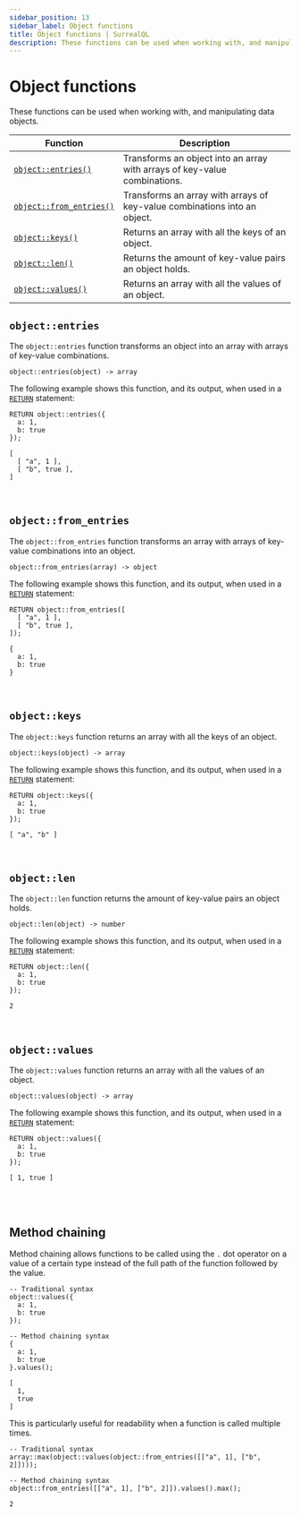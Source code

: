 ```yaml
---
sidebar_position: 13
sidebar_label: Object functions
title: Object functions | SurrealQL
description: These functions can be used when working with, and manipulating data objects.
---
```


# Object functions

These functions can be used when working with, and manipulating data objects.

<table>
  <thead>
    <tr>
      <th scope="col">Function</th>
      <th scope="col">Description</th>
    </tr>
  </thead>
  <tbody>
    <tr>
      <td scope="row" data-label="Function"><a href="#objectentries"><code>object::entries()</code></a></td>
      <td scope="row" data-label="Description">Transforms an object into an array with arrays of key-value combinations.</td>
    </tr>
    <tr>
      <td scope="row" data-label="Function"><a href="#objectfromentries"><code>object::from_entries()</code></a></td>
      <td scope="row" data-label="Description">Transforms an array with arrays of key-value combinations into an object.</td>
    </tr>
    <tr>
      <td scope="row" data-label="Function"><a href="#objectkeys"><code>object::keys()</code></a></td>
      <td scope="row" data-label="Description">Returns an array with all the keys of an object.</td>
    </tr>
    <tr>
      <td scope="row" data-label="Function"><a href="#objectlen"><code>object::len()</code></a></td>
      <td scope="row" data-label="Description">Returns the amount of key-value pairs an object holds.</td>
    </tr>
    <tr>
      <td scope="row" data-label="Function"><a href="#objectvalues"><code>object::values()</code></a></td>
      <td scope="row" data-label="Description">Returns an array with all the values of an object.</td>
    </tr>
  </tbody>
</table>

## `object::entries`

<Since v="v1.1.0" />

The `object::entries` function transforms an object into an array with arrays of key-value combinations.

```surql title="API DEFINITION"
object::entries(object) -> array
```
The following example shows this function, and its output, when used in a [`RETURN`](/docs/surrealql/statements/return) statement:

```surql
RETURN object::entries({
  a: 1,
  b: true
});

[
  [ "a", 1 ],
  [ "b", true ],
]
```

<br />

## `object::from_entries`

<Since v="v1.1.0" />

The `object::from_entries` function transforms an array with arrays of key-value combinations into an object.

```surql title="API DEFINITION"
object::from_entries(array) -> object
```
The following example shows this function, and its output, when used in a [`RETURN`](/docs/surrealql/statements/return) statement:

```surql
RETURN object::from_entries([
  [ "a", 1 ],
  [ "b", true ],
]);

{
  a: 1,
  b: true
}
```

<br />

## `object::keys`

<Since v="v1.1.0" />

The `object::keys` function returns an array with all the keys of an object.

```surql title="API DEFINITION"
object::keys(object) -> array
```
The following example shows this function, and its output, when used in a [`RETURN`](/docs/surrealql/statements/return) statement:

```surql
RETURN object::keys({
  a: 1,
  b: true
});

[ "a", "b" ]
```

<br />

## `object::len`

<Since v="v1.1.0" />

The `object::len` function returns the amount of key-value pairs an object holds.

```surql title="API DEFINITION"
object::len(object) -> number
```
The following example shows this function, and its output, when used in a [`RETURN`](/docs/surrealql/statements/return) statement:

```surql
RETURN object::len({
  a: 1,
  b: true
});

2
```

<br />

## `object::values`

<Since v="v1.1.0" />

The `object::values` function returns an array with all the values of an object.

```surql title="API DEFINITION"
object::values(object) -> array
```
The following example shows this function, and its output, when used in a [`RETURN`](/docs/surrealql/statements/return) statement:

```surql
RETURN object::values({
  a: 1,
  b: true
});

[ 1, true ]
```

<br /><br />

## Method chaining

<Since v="v2.0.0" />

Method chaining allows functions to be called using the `.` dot operator on a value of a certain type instead of the full path of the function followed by the value.

```surql
-- Traditional syntax
object::values({
  a: 1,
  b: true
});

-- Method chaining syntax
{
  a: 1,
  b: true
}.values();
```

```surql title="Response"
[
  1,
  true
]
```

This is particularly useful for readability when a function is called multiple times.

```surql
-- Traditional syntax
array::max(object::values(object::from_entries([["a", 1], ["b", 2]])));

-- Method chaining syntax
object::from_entries([["a", 1], ["b", 2]]).values().max();
```

```surql title="Response"
2
```

